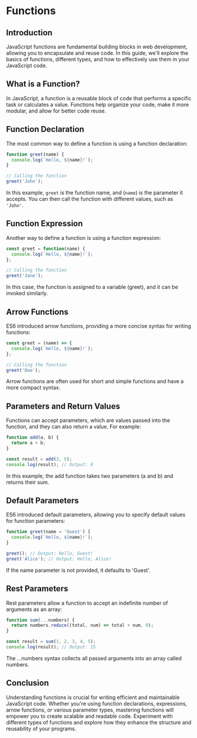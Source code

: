 # Functions

## Introduction
JavaScript functions are fundamental building blocks in web development, allowing you to encapsulate and reuse code. In this guide, we'll explore the basics of functions, different types, and how to effectively use them in your JavaScript code.

## What is a Function?
In JavaScript, a function is a reusable block of code that performs a specific task or calculates a value. Functions help organize your code, make it more modular, and allow for better code reuse.

## Function Declaration
The most common way to define a function is using a function declaration:

```js
function greet(name) {
  console.log(`Hello, ${name}!`);
}

// Calling the function
greet('John');

```
In this example, `greet` is the function name, and (`name`) is the parameter it accepts. You can then call the function with different values, such as `'John'`.

## Function Expression
Another way to define a function is using a function expression:

```js
const greet = function(name) {
  console.log(`Hello, ${name}!`);
};

// Calling the function
greet('Jane');

```
In this case, the function is assigned to a variable (greet), and it can be invoked similarly.

## Arrow Functions
ES6 introduced arrow functions, providing a more concise syntax for writing functions:

```js
const greet = (name) => {
  console.log(`Hello, ${name}!`);
};

// Calling the function
greet('Doe');
```
Arrow functions are often used for short and simple functions and have a more compact syntax.

## Parameters and Return Values
Functions can accept parameters, which are values passed into the function, and they can also return a value. For example:

```js
function add(a, b) {
  return a + b;
}

const result = add(3, 5);
console.log(result); // Output: 8

```

In this example, the add function takes two parameters (a and b) and returns their sum.

## Default Parameters
ES6 introduced default parameters, allowing you to specify default values for function parameters:

```js
function greet(name = 'Guest') {
  console.log(`Hello, ${name}!`);
}

greet(); // Output: Hello, Guest!
greet('Alice'); // Output: Hello, Alice!
```

If the name parameter is not provided, it defaults to 'Guest'.


## Rest Parameters
Rest parameters allow a function to accept an indefinite number of arguments as an array:

```js
function sum(...numbers) {
  return numbers.reduce((total, num) => total + num, 0);
}

const result = sum(1, 2, 3, 4, 5);
console.log(result); // Output: 15
```

The ...numbers syntax collects all passed arguments into an array called numbers.

## Conclusion
Understanding functions is crucial for writing efficient and maintainable JavaScript code. Whether you're using function declarations, expressions, arrow functions, or various parameter types, mastering functions will empower you to create scalable and readable code. Experiment with different types of functions and explore how they enhance the structure and reusability of your programs.